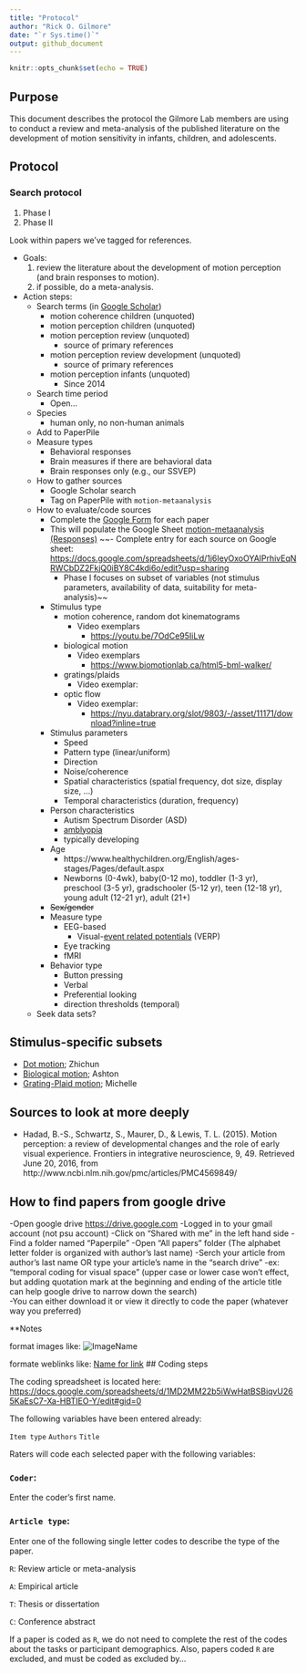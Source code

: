 ```yaml
---
title: "Protocol"
author: "Rick O. Gilmore"
date: "`r Sys.time()`"
output: github_document
---
```


```r
knitr::opts_chunk$set(echo = TRUE)
```

## Purpose

This document describes the protocol the Gilmore Lab members are using to conduct a review and meta-analysis of the published literature on the development of motion sensitivity in infants, children, and adolescents.

## Protocol

### Search protocol

1. Phase I
2. Phase II

Look within papers we've tagged for references.

- Goals:
    1. review the literature about the development of motion perception (and brain responses to motion).
    2. if possible, do a meta-analysis.
- Action steps:
    - Search terms (in [Google Scholar](https://scholar.google.com/))
        - motion coherence children (unquoted)
        - motion perception children (unquoted)
        - motion perception review (unquoted)
            - source of primary references
        - motion perception review development (unquoted)
            - source of primary references
        - motion perception infants (unquoted)
            - Since 2014
    - Search time period
        - Open...
    - Species
        - human only, no non-human animals
    - Add to PaperPile
    - Measure types
        - Behavioral responses
        - Brain measures if there are behavioral data
        - Brain responses only (e.g., our SSVEP)
    - How to gather sources
        - Google Scholar search
        - Tag on PaperPile with `motion-metaanalysis`
    - How to evaluate/code sources
        - Complete the [Google Form](https://docs.google.com/forms/d/e/1FAIpQLSeFVnK8m4-yoIZm04jCZjtnQX5HFmOvLsi9hnmnYbHIm216hw/viewform?vc=0&c=0&w=1) for each paper 
        - This will populate the Google Sheet [motion-metaanalysis (Responses)](https://docs.google.com/spreadsheets/d/1K0TEzdSXl7GTFg2-vDHvndVvxOHLRvXdgZWVDNyvPLM/edit#gid=1643485482) 
        ~~- Complete entry for each source on Google sheet: <https://docs.google.com/spreadsheets/d/1j6IeyOxoOYAlPrhivEqNRWCbDZ2FkjQ0iBY8C4kdi6o/edit?usp=sharing>
            - Phase I focuses on subset of variables (not stimulus parameters, availability of data, suitability for meta-analysis)~~
        - Stimulus type
            - motion coherence, random dot kinematograms
                - Video exemplars
                    - <https://youtu.be/7OdCe95IiLw>
            - biological motion
                - Video exemplars
                    - <https://www.biomotionlab.ca/html5-bml-walker/>
            - gratings/plaids
                - Video exemplar:
            - optic flow
                - Video exemplar:
                    - <https://nyu.databrary.org/slot/9803/-/asset/11171/download?inline=true>
        - Stimulus parameters
            - Speed
            - Pattern type (linear/uniform)
            - Direction
            - Noise/coherence
            - Spatial characteristics (spatial frequency, dot size, display size, ...)
            - Temporal characteristics (duration, frequency)
        - Person characteristics
            - Autism Spectrum Disorder (ASD)
            - [amblyopia](https://nei.nih.gov/health/amblyopia)
            - typically developing
        - Age 
            - https://www.healthychildren.org/English/ages-stages/Pages/default.aspx
            - Newborns (0-4wk), baby(0-12 mo), toddler (1-3 yr), preschool (3-5 yr), gradschooler (5-12 yr), teen (12-18 yr), young adult (12-21 yr), adult (21+)
        - ~~Sex/gender~~
        - Measure type
            - EEG-based
                - Visual-[event related potentials](https://en.wikipedia.org/wiki/Event-related_potential) (VERP)
            - Eye tracking
            - fMRI
        - Behavior type
            - Button pressing
            - Verbal
            - Preferential looking
            - direction thresholds (temporal)
    - Seek data sets?
    
## Stimulus-specific subsets

- [Dot motion](dot-motion.md); Zhichun
- [Biological motion](biological-motion.md); Ashton
- [Grating-Plaid motion](dot-motion.md); Michelle

## Sources to look at more deeply

- Hadad, B.-S., Schwartz, S., Maurer, D., & Lewis, T. L. (2015). Motion perception: a review of developmental changes and the role of early visual experience. Frontiers in integrative neuroscience, 9, 49. Retrieved June 20, 2016, from http://www.ncbi.nlm.nih.gov/pmc/articles/PMC4569849/

## How to find papers from google drive
-Open google drive <https://drive.google.com>
-Logged in to your gmail account (not psu account) 
-Click on "Shared with me" in the left hand side
-Find a folder named "Paperpile"
-Open "All papers" folder (The alphabet letter folder is organized with author's last name) 
-Serch your article from author's last name OR type your article's name in the "search drive"
-ex: "temporal coding for visual space" (upper case or lower case won't effect, but adding quotation mark at the beginning and ending of the article title can help google drive to narrow down the search)  
-You can either download it or view it directly to code the paper (whatever way you preferred) 


**Notes

format images like:
![ImageName](img/ImageName.extension)

formate weblinks like: 
[Name for link](https://link address)
## Coding steps

The coding spreadsheet is located here: <https://docs.google.com/spreadsheets/d/1MD2MM22b5iWwHatBSBiqvU265KaEsC7-Xa-HBTIEO-Y/edit#gid=0>

The following variables have been entered already:

`Item type`
`Authors`
`Title`

Raters will code each selected paper with the following variables:

### `Coder`: 

Enter the coder's first name.

### `Article type`: 

Enter one of the following single letter codes to describe the type of the paper.

`R`: Review article or meta-analysis

`A`: Empirical article

`T`: Thesis or dissertation

`C`: Conference abstract

If a paper is coded as `R`, we do not need to complete the rest of the codes about the tasks or participant demographics.
Also, papers coded `R` are excluded, and must be coded as excluded by...


